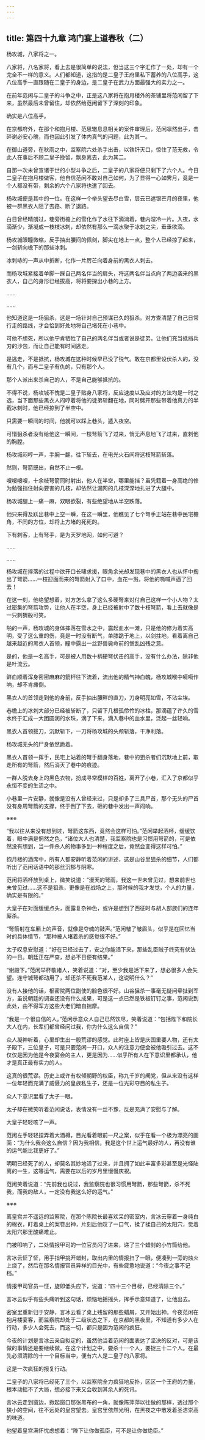 ```yaml
---
---
---
```

title: 第四十九章 鸿门宴上道春秋（二）
---




杨攻城，八家将之一。

八家将，八名家将，看上去是很简单的说法，但当这三个字汇作了一处，却有一个完全不一样的意义。人们都知道，这指的是二皇子王府里私下蓄养的八位高手，这八位高手一直跟随在二皇子的身边，是二皇子在武力方面最强大的实力之一。

在前年范闲与二皇子的斗争之中，正是这八家将在抱月楼外的茶铺里将范闲留了下来，虽然最后未曾留住，却依然给范闲留下了深刻的印象。

确实是八位高手。

在京都府外，在那个和抱月楼、范思辙息息相关的案件审理后，范闲凛然出手，击碎谢必安心魄，而也因此引发了体内真气的问题，此为其一。

在御山道旁，在秋雨之中，监察院六处杀手出击，以铁钎灭口，惊住了范无救，令此人在事后不顾二皇子挽留，飘身离去，此为其二。

自那一次未曾宣诸于世的小型斗争之后，二皇子的八家将便只剩下了六个人。今日二皇子在抱月楼做客，他自信范闲不敢对自己如何，为了显得一心如霁月，竟是一个人都没有带，剩余的六个八家将也遣了回去。

杨攻城便是其中的一位。在这样一个举头望去尽白雪，层云已遮银芒月的夜里，他被一群黑衣人阻了去路、断了退路。

白日曾经晴朗过，巷旁街檐上的雪化作了水往下滴淌着，巷内湿冷一片。入夜，水滴渐少，渐凝成一枝枝冰刺，却依然有那么一滴水聚于冰刺之尖，垂垂欲滴。

杨攻城眼瞳微缩，反手抽出腰间的佩剑，脚尖在地上一点，整个人已经掠了起来，一剑斩向檐下的那些冰刺。

冰刺哧的一声从中折断，化作一片厉芒向着身前的黑衣人刺去。

而杨攻城紧接着单脚一踩自己两名伴当的肩头，将这两名伴当点向了两边袭来的黑衣人，自己的身形已经拔高，将将要探出小巷的上方。

……

……

他知道这是一场狙杀，这是一场针对自己预谋已久的狙杀。对方查清楚了自己日常行走的路线，才会恰到好处地将自己堵死在小巷中。

可他不想死，所以他宁肯牺牲了自己的两名伴当或者说是徒弟，让他们充当抵挡兵刃的沙包，而让自己能有时间逃走。

是逃走，不是抵抗，杨攻城在这种时候早已没了锐气。敢在京都里设伏杀人的，没有几个，而与二皇子有仇的，只有那个人。

那个人派出来杀自己的人，不是自己能够抵抗的。

不得不说，杨攻城不愧是二皇子贴身八家将，反应速度以及应对的方法均是一时之选，当下面那些黑衣人闷哼着将他的徒弟斩翻在地，同时劈开那些带着他真力的半截冰刺时，他已经掠到了半空中。

只需要一瞬间的时间，他就可以踩上巷头，遁入夜空。

可惜狙杀者没有给他这一瞬间，一枝弩箭飞了过来，悄无声息地飞了过来，直刺他的胸膛。

杨攻城闷哼一声，手腕一翻，往下斩去，在电光火石间将这枝弩箭斩落。

然则，弩箭既出，自然不止一根。

嗖嗖嗖嗖，十余枝弩箭同时射出，他人在半空，哪里能挡？虽凭籍着一身高绝的修为勉强挡住射向要害的几枝，却依然让漏网的几枝深深地扎进了大腿中。

杨攻城腿上一痛一麻，双眼欲裂，有些绝望地从半空跌落。

他只来得及跃出巷中上空一瞬，在这一瞬里，他瞧见了七个弩手正站在巷中民宅檐角，不同的方位，却将上方堵的死死的。

下有刺客，上有弩手，是为天罗地网，如何可避？

……

……

杨攻城在摔落的过程中欲开口长啸求援，眼角余光却发现巷中的黑衣人也从怀中掏出了弩箭……一枝迎面而来的弩箭射入了口中，血花一溅，将他的嘶喊声逼了回去！

在这一刻，他绝望想着，对方怎么拿了这么多硬弩来对付自己这样一个小人物？太过密集的弩箭攻势，让他人在半空，身上已经被射中了数十枝弩箭，看上去就像是一只刺猬般可笑。

啪的一声，杨攻城的身体摔落在雪水之中，震起血水一滩，只是他的修为着实高明，受了这么重的伤，竟是一时没有断气，单膝跪于地上，以剑拄地，看着离自己越来越近的黑衣人首领，瞳中露出一丝野兽毙命前的慌乱凶残之意。

是的，他是一名高手，可是被人用数十柄硬弩伏击的高手，没有什么办法，除非他是叶流云。

鲜血顺着浑身密密麻麻的箭杆往下流着，流出他的精气神血魄，杨攻城喉中嗬嗬作响，却不肯瘫倒。

黑衣人的首领走到他的身前，反手抽出腰畔的直刀，刀身明亮如雪，不沾尘埃。

巷檐上的冰刺大部分已经被斩断了，只留下几根孤伶伶的冰柱，那滴蕴了许久的雪水终于汇成一大团圆润的水珠，滴了下来，滴入巷中的血水里，泛起一丝轻响。

黑衣人首领拔刀，沉默斩下，一刀将杨攻城的头颅斩落，干净利落。

杨攻城无头的尸身依然跪着。

黑衣人首领一挥手，民宅上站着的弩手翻身落地，巷中的狙杀者们沉默地上前，取走所有的弩箭，然后消灭了巷中的痕迹。

一群人脱去身上的黑色衣物，扮成寻常模样的百姓，离开了小巷，汇入了京都似乎永恒不变的生活之中。

小巷里一片安静，就像是没有人曾经来过，只是却多了三具尸首，那个无头的尸首没有身周弩箭的支撑，终于倒了下去，砸的巷中发出一声闷响。

※※※

“我以往从来没有想到过，弩箭这东西，竟然会这样可怕。”范闲举起酒杯，缓缓饮着，眼中满是惘然之色，“诸位大人也清楚，我监察院也是习惯用弩箭的，可是依然没有想到，当一件杀人的物事多到一种程度之后，竟然会变得这样可怕。”

抱月楼的酒席中，所有人都安静听着范闲的讲述，这是山谷里狙杀的细节，人们都听出了范闲话语中的那丝沉郁与阴寒。

范闲将酒杯放到桌上，微笑说道：“漫天的弩雨，我这一世未曾见过，想来前世也未曾见过……这不是狙杀，更像是在战场之上，那时候的我才发觉，个人的力量，确实是有限的。”

大皇子在对面缓缓点头，面露复杂神色，或许是想到了西征时与胡人部族们的连年厮杀。

“弩箭射在车厢上的声音，就像是夺魂的鼓声。”范闲皱了皱眉头，似乎是在回忆当时的具体情节，“那种被人堵着杀的感觉很不好。”

太子叹息安慰道：“好在已经过去了，安之你能活下来，那些乱臣贼子终究有伏法的一日。朝廷正在严查，想必不日便有结果。”

“谢殿下。”范闲举杯敬诸人，笑着说道：“对，至少我是活下来了，想必很多人会失望。连守城弩都动用了，却还杀不死我范某人，这说明什么？”

没有人接他的话，枢密院两位副使的脸色很不好。山谷狙杀一事毫无疑问牵扯到军方，虽说朝廷的调查还没有什么成果，可是这一点已然是铁板钉钉之事，范闲说到此处，由不得军方这些大老们暗自揣摩。

“我是一个很自信的人。”范闲示意众人自己已然饮尽，笑着说道：“包括陛下和院长大人在内，长辈们都曾经问过我，你为什么这么自信？”

众人凝神听着，心里却生出一股荒谬的感觉。此时座上皆是庆国重要人物，还有太子殿下，三位皇子，可是只要范闲一开口，众人的注意力便会被他吸引过去。这不仅仅是因为他是今夜宴会的主人，更是因为……似乎所有人在下意识里都承认，他才是真正最有实力的人。

这真的很荒谬。历史上或许有权倾朝野的权臣，称九千岁的阉党，但从来没有这样一位年轻而充满了威慑力的皇族私生子，还是一位光彩夺目的私生子。

众人下意识里看了太子一眼。

太子却在微笑听着范闲说话，表情没有一丝不豫，反是充满了安慰与了解。

大皇子轻轻咳了一声。

范闲左手轻轻捏弄着大酒樽，目光看着眼前一尺之案，似乎在看一个极为漂亮的画面：“为什么我会这么自信？因为我相信，我是这个世上运气最好的人，再没有谁的运气能比我更好了。”

明明已经死了的人，却莫名其妙地活了过来，并且拥了如此丰富多彩甚至是光怪陆离的一生，这等运气，需要在以后的岁月里慢慢庆祝。

范闲笑着说道：“先前我也说过，我监察院也很习惯用弩箭，那些弩箭，杀不死我，而我的敌人，一定没有我这么好的运气。”

※※※

离皇宫并不遥远的监察院，在那个陈院长最喜欢呆的密室内，言冰云穿着一身纯白的棉衣，盯着桌上的案卷出神，片刻后他叹了一口气，揉了揉自己的太阳穴，觉着太阳穴那里酸痛难止。

门被叩响了，二处情报甲司的一位官员闪了进来，递了三个蜡封的小竹筒给他。

言冰云怔了怔，用手指甲挑开蜡封，取出内里的情报扫了一眼，便凑到一旁的烛火上烧了，然后在那名情报官员异样的目光中，有些疲惫地说道：“今夜之事不记档。”

情报甲司官员一怔，旋即低头应下，说道：“四十三个目标，已经清除三个。”

言冰云似乎有些头痛听到这句话，烦恼地摇摇头，挥手示意知道了，让他出去。

密室里重新归于安静，言冰云看了桌上残留的那些蜡屑，又开始出神。今夜范闲在抱月楼宴客，而监察院却处于二级状态之下，在京都的黑夜里，不知道有多少人在行动，多少人会死去，而这一切，都只是因为范闲的疯狂。

今夜的计划是言冰云亲自拟定的，虽然他当着范闲的面表达了坚决的反对，可是该做的事情还是要继续做。在这个计划之中，要杀十一个人，要捉三十二个人。在最先必须清除的十一个目标当中，便有六人是二皇子的八家将。

这是一次疯狂的报复行动。

二皇子的八家将已经死了三个，以监察院全力疯狂地反扑，区区一个王府的力量，根本动摇不了大局，想必接下来又会收到其余人的死讯。

言冰云走到窗边，掀起窗口那张黑布的一角，就像陈萍萍以往做的那样，透过那个狭小的空间，往不远处的皇宫望去。皇宫里依然光明，在黑夜之中散发着圣洁崇高的味道。

他望着皇宫满怀忧虑想着：“陛下让你做孤臣，可不是让你做绝臣。”